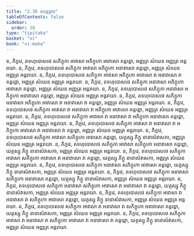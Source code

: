 ```yaml
---
title: "2.36 នគន្តព្ពវារ"
tableOfContents: false
sidebar:
  order: 30
type: "tipitaka"
basket: "vi"
book: "vi-maha"
---
```



<DynamicBreadcrumb />

<Division number="181" book="vi-maha">

<Paragraph number="788" book="vi-maha">
ន, ភិក្ខវេ, តទហុបោសថេ សភិក្ខុកា អាវាសា អភិក្ខុកោ អាវាសោ គន្តព្ពោ, អញ្ញត្រ សំឃេន អញ្ញត្រ អន្តរាយា. ន, ភិក្ខវេ, តទហុបោសថេ សភិក្ខុកា អាវាសា អភិក្ខុកោ អនាវាសោ គន្តព្ពោ, អញ្ញត្រ សំឃេន អញ្ញត្រ អន្តរាយា. ន, ភិក្ខវេ, តទហុបោសថេ សភិក្ខុកា អាវាសា អភិក្ខុកោ អាវាសោ វា អនាវាសោ វា គន្តព្ពោ, អញ្ញត្រ សំឃេន អញ្ញត្រ អន្តរាយា.
</Paragraph>

<Paragraph number="789" book="vi-maha">
ន, ភិក្ខវេ, តទហុបោសថេ សភិក្ខុកា អនាវាសា អភិក្ខុកោ អាវាសោ គន្តព្ពោ, អញ្ញត្រ សំឃេន អញ្ញត្រ អន្តរាយា. ន, ភិក្ខវេ, តទហុបោសថេ សភិក្ខុកា អនាវាសា អភិក្ខុកោ អនាវាសោ គន្តព្ពោ, អញ្ញត្រ សំឃេន អញ្ញត្រ អន្តរាយា. ន, ភិក្ខវេ, តទហុបោសថេ សភិក្ខុកា អនាវាសា អភិក្ខុកោ អាវាសោ វា អនាវាសោ វា គន្តព្ពោ, អញ្ញត្រ សំឃេន អញ្ញត្រ អន្តរាយា.
</Paragraph>

<Paragraph number="790" book="vi-maha">
ន, ភិក្ខវេ, តទហុបោសថេ សភិក្ខុកា អាវាសា វា អនាវាសា វា អភិក្ខុកោ អាវាសោ គន្តព្ពោ, អញ្ញត្រ សំឃេន អញ្ញត្រ អន្តរាយា. ន, ភិក្ខវេ, តទហុបោសថេ សភិក្ខុកា អាវាសា វា អនាវាសា វា អភិក្ខុកោ អនាវាសោ គន្តព្ពោ, អញ្ញត្រ សំឃេន អញ្ញត្រ អន្តរាយា. ន, ភិក្ខវេ, តទហុបោសថេ សភិក្ខុកា អាវាសា វា អនាវាសា វា អភិក្ខុកោ អាវាសោ វា អនាវាសោ វា គន្តព្ពោ, អញ្ញត្រ សំឃេន អញ្ញត្រ អន្តរាយា.
</Paragraph>

<Paragraph number="791" book="vi-maha">
ន, ភិក្ខវេ, តទហុបោសថេ សភិក្ខុកា អាវាសា សភិក្ខុកោ អាវាសោ គន្តព្ពោ, យត្ថស្សុ ភិក្ខូ នានាសំវាសកា, អញ្ញត្រ សំឃេន អញ្ញត្រ អន្តរាយា. ន, ភិក្ខវេ, តទហុបោសថេ សភិក្ខុកា អាវាសា សភិក្ខុកោ អនាវាសោ គន្តព្ពោ, យត្ថស្សុ ភិក្ខូ នានាសំវាសកា, អញ្ញត្រ សំឃេន អញ្ញត្រ អន្តរាយា. ន, ភិក្ខវេ, តទហុបោសថេ សភិក្ខុកា អាវាសា សភិក្ខុកោ អាវាសោ វា អនាវាសោ វា គន្តព្ពោ, យត្ថស្សុ ភិក្ខូ នានាសំវាសកា, អញ្ញត្រ សំឃេន អញ្ញត្រ អន្តរាយា.
</Paragraph>

<Paragraph number="792" book="vi-maha">
ន, ភិក្ខវេ, តទហុបោសថេ សភិក្ខុកា អនាវាសា សភិក្ខុកោ អាវាសោ គន្តព្ពោ, យត្ថស្សុ ភិក្ខូ នានាសំវាសកា, អញ្ញត្រ សំឃេន អញ្ញត្រ អន្តរាយា. ន, ភិក្ខវេ, តទហុបោសថេ សភិក្ខុកា អនាវាសា សភិក្ខុកោ អនាវាសោ គន្តព្ពោ, យត្ថស្សុ ភិក្ខូ នានាសំវាសកា, អញ្ញត្រ សំឃេន អញ្ញត្រ អន្តរាយា. ន, ភិក្ខវេ, តទហុបោសថេ សភិក្ខុកា អនាវាសា សភិក្ខុកោ អាវាសោ វា អនាវាសោ វា គន្តព្ពោ, យត្ថស្សុ ភិក្ខូ នានាសំវាសកា, អញ្ញត្រ សំឃេន អញ្ញត្រ អន្តរាយា.
</Paragraph>

<Paragraph number="793" book="vi-maha">
ន, ភិក្ខវេ, តទហុបោសថេ សភិក្ខុកា អាវាសា វា អនាវាសា វា សភិក្ខុកោ អាវាសោ គន្តព្ពោ, យត្ថស្សុ ភិក្ខូ នានាសំវាសកា, អញ្ញត្រ សំឃេន អញ្ញត្រ អន្តរាយា. ន, ភិក្ខវេ, តទហុបោសថេ សភិក្ខុកា អាវាសា វា អនាវាសា វា សភិក្ខុកោ អនាវាសោ គន្តព្ពោ, យត្ថស្សុ ភិក្ខូ នានាសំវាសកា, អញ្ញត្រ សំឃេន អញ្ញត្រ អន្តរាយា. ន, ភិក្ខវេ, តទហុបោសថេ សភិក្ខុកា អាវាសា វា អនាវាសា វា សភិក្ខុកោ អាវាសោ វា អនាវាសោ វា គន្តព្ពោ, យត្ថស្សុ ភិក្ខូ នានាសំវាសកា, អញ្ញត្រ សំឃេន អញ្ញត្រ អន្តរាយា.
</Paragraph>
</Division>